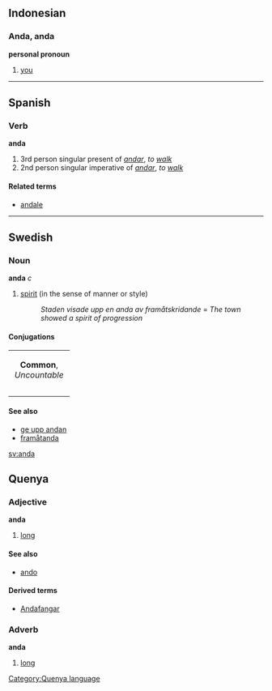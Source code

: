 ==Indonesian==
===Anda, anda===
'''personal pronoun'''

# [[you]]

----

==Spanish==
===Verb===
'''anda'''

# 3rd person singular present of ''[[andar]]'', ''to [[walk]]''
# 2nd person singular imperative of ''[[andar]]'', ''to [[walk]]''

====Related terms====
*[[andale]]

----

==Swedish==
===Noun===
'''anda''' ''c''

# [[spirit]] (in the sense of manner or style)
#: ''Staden visade upp en anda av framåtskridande'' = ''The town showed a spirit of progression''
====Conjugations====
{| border=1 cellspacing=0 
| bgcolor=#FFFFF0 colspan=5 align=center | '''Common''', ''Uncountable'' 
|- 
|- bgcolor=#FFFFF0 align=center 
| width=105 |
| width=105 | ''Indefinite'' 
| width=105 | ''Definite'' 
|- align=center | width=105 bgcolor=#FFFFF0 
| ''Nominative'' 
| [[anda]] 
| [[andan]] 
|- align=center | width=105 bgcolor=#FFFFF0 
| ''Genitive'' 
| [[andas]] 
| [[andans]] 
|}
====See also====
*[[ge upp andan]]
*[[framåtanda]]


[[sv:anda]]

==Quenya==

===Adjective===
'''anda'''

# [[long]]

====See also====
* [[ando]]

====Derived terms====
* [[Andafangar]]

===Adverb===
'''anda'''

# [[long]]

[[Category:Quenya language]]